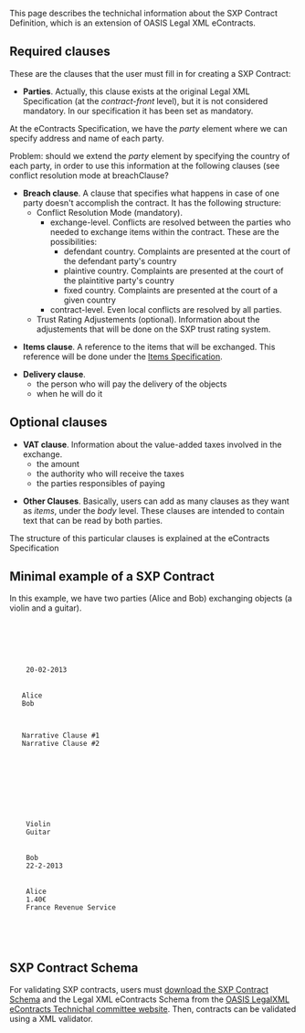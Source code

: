 This page describes the technichal information about the SXP Contract Definition, which is an extension of OASIS Legal XML eContracts.

== Required clauses ==

These are the clauses that the user must fill in for creating a SXP Contract:

*'''Parties'''. Actually, this clause exists at the original Legal XML Specification (at the ''contract-front'' level), but it is not considered mandatory. In our specification it has been set as mandatory.

At the eContracts Specification, we have the ''party'' element where we can specify address and name of each party.

Problem: should we extend the ''party'' element by specifying the country of each party, in order to use this information
at the following clauses (see conflict resolution mode at breachClause? 

*'''Breach clause'''. A clause that specifies what happens in case of one party doesn't accomplish the contract. It has the following structure:
** Conflict Resolution Mode (mandatory).
***exchange-level. Conflicts are resolved between the parties who needed to exchange items within the contract. These are the possibilities:
****defendant country. Complaints are presented at the court of the defendant party's country
****plaintive country. Complaints are presented at the court of the plaintitive party's country
****fixed country. Complaints are presented at the court of a given country
***contract-level. Even local conflicts are resolved by all parties. 
** Trust Rating Adjustements (optional). Information about the adjustements that will be done on the SXP trust rating system.

*'''Items clause'''. A reference to the items that will be exchanged. This reference will be done under the [[Items Specification]]. 

*'''Delivery clause'''.
** the person who will pay the delivery of the objects
** when he will do it

== Optional clauses ==

*'''VAT clause'''. Information about the value-added taxes involved in the exchange.
** the amount
** the authority who will receive the taxes
** the parties responsibles of paying

*'''Other Clauses'''. Basically, users can add as many clauses as they want as ''items'', under the ''body'' level. These clauses are intended to contain text that can be read by both parties.

The structure of this particular clauses is explained at the eContracts Specification

== Minimal example of a SXP Contract==

In this example, we have two parties (Alice and Bob) exchanging objects (a violin and a guitar).

   <?xml version="1.0"?>
   <contract xmlns="urn:oasis:names:tc:eContracts:1:0"
    xmlns:xsi="http://www.w3.org/2001/XMLSchema-instance"
    xmlns:sxp="http://secure-exchange-protocols.org/index.php?title=SXP_Contract"
    xsi:schemaLocation="urn:oasis:names:tc:eContracts:1:0 SXPContract.xsd">
    <title><text>Contract between Alice and Bob</text></title>

    <contract-front>
    <date-block>
    <date> 20-02-2013</date>
    </date-block>
    <parties>
    <party>Alice</party>
    <party>Bob</party>
    </parties>
    </contract-front>

    <body>
    <item><block><text>Narrative Clause #1</text></block></item>
    <item><block><text>Narrative Clause #2</text></block></item>
    <breachClause>
      <conflictResolutionMode>
        <exchange-level>
          <defendantCountry/>
        </exchange-level>
      </conflictResolutionMode>
    </breachClause>
    <objects>
    <object> Violin </object>
    <object> Guitar </object>
    </objects>
    <deliveryClause>
    <party> Bob </party>
    <date> 22-2-2013</date>
    </deliveryClause>
    <vatClause>
    <party> Alice </party>
    <amount> 1.40€ </amount>
    <authority> France Revenue Service </authority>
    </vatClause>
    </body>
    
    </contract>

== SXP Contract Schema==

For validating SXP contracts, users must [https://docs.google.com/file/d/0B4JKZAq0izyxTFl4b0dZX1FXRUk/edit?usp=sharing download the SXP Contract Schema] and the Legal XML eContracts Schema from the [https://www.oasis-open.org/committees/tc_home.php?wg_abbrev=legalxml-econtracts OASIS LegalXML eContracts Technichal committee website]. Then, contracts can be validated using a XML validator.